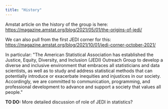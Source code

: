 ```yaml
---
title: "History"
---
```


::: callout-note
Amstat article on the history of the group is here: <https://magazine.amstat.org/blog/2021/05/01/the-origins-of-jedi/>

We can also pull from the first JEDI corner for this: <https://magazine.amstat.org/blog/2021/10/01/jedi-corner-october-2021/>
:::

In particular: \"The American Statistical Association has established the Justice, Equity, Diversity, and Inclusion (JEDI) Outreach Group to develop a diverse and inclusive environment that embraces all statisticians and data scientists, as well as to study and address statistical methods that can potentially introduce or exacerbate inequities and injustices in our society.
Accordingly, we are committed to communication, programming, and professional development to advance and support a society that values all people.\"

::: callout-note
**TO DO:** More detailed discussion of role of JEDI in statistics?
:::

\
